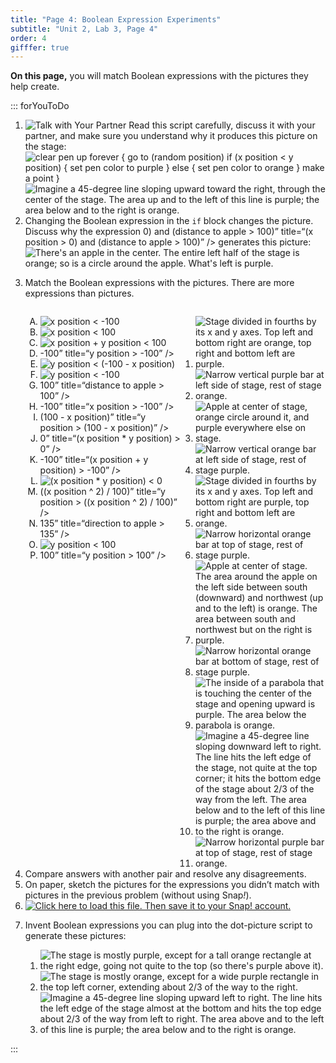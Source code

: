 ```yaml
---
title: "Page 4: Boolean Expression Experiments"
subtitle: "Unit 2, Lab 3, Page 4"
order: 4
gifffer: true
---
```


::: learn
**On this page,** you will match Boolean expressions
with the pictures they help create.
:::

::: forYouToDo
<ol>

<li><img src="/img/icons/talk-with-your-partner-mini.png" title="Talk with Your Partner" alt="Talk with Your Partner"/>
Read this script carefully, discuss it with your partner, and make sure
you understand why it produces this picture on the stage:<br />
<img src="/img/2-complexity/dotscript.png" title="clear
pen up
forever {
go to (random position)
if (x position &lt; y position) {
set pen color to purple
} else {
set pen color to orange
}
make a point
}" alt="clear
pen up
forever {
go to (random position)
if (x position &lt; y position) {
set pen color to purple
} else {
set pen color to orange
}
make a point
}" class="ms-4"/>
<img src="/img/2-complexity/y-gtr-x.png" title=" Imagine a 45-degree line sloping upward toward the right, through the center of the stage. The area up and to the left of this line is purple; the area below and to the right is orange." alt=" Imagine a 45-degree line sloping upward toward the right, through the center of the stage. The area up and to the left of this line is purple; the area below and to the right is orange." class="ms-4"/></li>

<li>Changing the Boolean expression in the `if` block changes
the picture. Discuss why the expression 0) and (distance to apple \>
100)" title="(x position \> 0) and (distance to apple \> 100)" /\>
generates this picture:<br />
<img src="/img/2-complexity/apple.png" title="There&apos;s an apple in the center. The entire left half of the stage is orange; so is a circle around the apple. What&apos;s left is purple." alt="There&apos;s an apple in the center. The entire left half of the stage is orange; so is a circle around the apple. What&apos;s left is purple." class="ms-4"/></li>



<li>

Match the Boolean expressions with the pictures. There are more
expressions than pictures.<br />

::: {style="display: grid; grid-template-columns: auto auto;"}
<div>

<ol type="A">

<li><img src="/img/2-complexity/x-lt--100-script.png" title="x position &lt; -100" alt="x position &lt; -100"/></li>

<li><img src="/img/2-complexity/x-lt-100-script.png" title="x position &lt; 100" alt="x position &lt; 100"/></li>

<li><img src="/img/2-complexity/x+y-lt-100-script.png" title="x position + y position &lt; 100" alt="x position + y position &lt; 100"/></li>

<li>-100" title="y position \> -100" /\></li>

<li><img src="/img/2-complexity/x+y-lt--100-script.png" title="y position &lt; (-100 - x position)" alt="y position &lt; (-100 - x position)"/></li>

<li><img src="/img/2-complexity/y-lt--100-script.png" title="y position &lt; -100" alt="y position &lt; -100"/></li>

<li>100" title="distance to apple \> 100" /\></li>

<li>-100" title="x position \> -100" /\></li>

<li>(100 - x position)" title="y position \> (100 - x position)"
/\></li>

<li>0" title="(x position \* y position) \> 0" /\></li>

<li>-100" title="(x position + y position) \> -100" /\></li>

<li><img src="/img/2-complexity/xy-lt-0-script.png" title="(x position * y position) &lt; 0" alt="(x position * y position) &lt; 0"/></li>

<li>((x position \^ 2) / 100)" title="y position \> ((x position \^ 2) /
100)" /\></li>

<li>135" title="direction to apple \> 135" /\></li>

<li><img src="/img/2-complexity/y-lt-100-script.png" title="y position &lt; 100" alt="y position &lt; 100"/></li>

<li>100" title="y position \> 100" /\></li>

</ol>

</div>

<div>

<ol class="horizontal">

<li><img src="/img/2-complexity/xy-gt-0.png" title="Stage divided in fourths by its x and y axes. Top left and bottom right are orange, top right and bottom left are purple." alt="Stage divided in fourths by its x and y axes. Top left and bottom right are orange, top right and bottom left are purple."/></li>

<li><img src="/img/2-complexity/x-lt--100.png" title="Narrow vertical purple bar at left side of stage, rest of stage orange." alt="Narrow vertical purple bar at left side of stage, rest of stage orange."/></li>

<li><img src="/img/2-complexity/dist-gt-100.png" title="Apple at center of stage, orange circle around it, and purple everywhere else on stage." alt="Apple at center of stage, orange circle around it, and purple everywhere else on stage."/></li>

<li><img src="/img/2-complexity/x-gt-100.png" title="Narrow vertical orange bar at left side of stage, rest of stage purple." alt="Narrow vertical orange bar at left side of stage, rest of stage purple."/></li>

<li><img src="/img/2-complexity/xy-lt-0.png" title="Stage divided in fourths by its x and y axes. Top left and bottom right are purple, top right and bottom left are orange." alt="Stage divided in fourths by its x and y axes. Top left and bottom right are purple, top right and bottom left are orange."/></li>

<li><img src="/img/2-complexity/y-lt-100.png" title="Narrow horizontal orange bar at top of stage, rest of stage purple." alt="Narrow horizontal orange bar at top of stage, rest of stage purple."/></li>

<li><img src="/img/2-complexity/dir-to-apple-gt-135.png" title="Apple at center of stage. The area around the apple on the left side between south (downward) and northwest (up and to the left) is orange.  The area between south and northwest but on the right is purple." alt="Apple at center of stage. The area around the apple on the left side between south (downward) and northwest (up and to the left) is orange.  The area between south and northwest but on the right is purple."/></li>

<li><img src="/img/2-complexity/y-gt--100.png" title="Narrow horizontal orange bar at bottom of stage, rest of stage purple." alt="Narrow horizontal orange bar at bottom of stage, rest of stage purple."/></li>

<li><img src="/img/2-complexity/parabola.png" title="The inside of a parabola that is touching the center of the stage and opening upward is purple. The area below the parabola is orange." alt="The inside of a parabola that is touching the center of the stage and opening upward is purple. The area below the parabola is orange."/></li>

<li><img src="/img/2-complexity/x+y-lt--100.png" title="Imagine a 45-degree line sloping downward left to right.  The line hits the left edge of the stage, not quite at the top corner; it hits the bottom edge of the stage about 2/3 of the way from the left.  The area below and to the left of this line is purple; the area above and to the right is orange." alt="Imagine a 45-degree line sloping downward left to right.  The line hits the left edge of the stage, not quite at the top corner; it hits the bottom edge of the stage about 2/3 of the way from the left.  The area below and to the left of this line is purple; the area above and to the right is orange."/></li>

<li><img src="/img/2-complexity/y-gt-100.png" title="Narrow horizontal purple bar at top of stage, rest of stage orange." alt="Narrow horizontal purple bar at top of stage, rest of stage orange."/></li>

</ol>

</div>
:::

</li>

<li>Compare answers with another pair and resolve any
disagreements.</li>

<li>On paper, sketch the pictures for the expressions you didn't match
with pictures in the previous problem (without using
Snap<em>!</em>).</li>

<li><a href="/prog/2-complexity/U2L3-Dots.xml" class="run"><img src="/img/icons/load-save.png" title="Click here to load this file. Then save it to your Snap! account." alt="Click here to load this file. Then save it to your Snap! account." class="inline"/></a></li>



<li>

Invent Boolean expressions you can plug into the dot-picture script to
generate these pictures:<br />

<ol class="horizontal">

<li><img src="/img/2-complexity/x-lt-100-or-y-gt-100.png" title="The stage is mostly purple, except for a tall orange rectangle at the right edge, going not quite to the top (so there&apos;s purple above it)." alt="The stage is mostly purple, except for a tall orange rectangle at the right edge, going not quite to the top (so there&apos;s purple above it)."/></li>

<li><img src="/img/2-complexity/x-lt-100-and-y-gt-100.png" title="The stage is mostly orange, except for a wide purple rectangle in the top left corner, extending about 2/3 of the way to the right." alt="The stage is mostly orange, except for a wide purple rectangle in the top left corner, extending about 2/3 of the way to the right."/></li>

<li><img src="/img/2-complexity/x-y-lt--100.png" title="Imagine a 45-degree line sloping upward left to right. The line hits the left edge of the stage almost at the bottom and hits the top edge about 2/3 of the way from left to right. The area above and to the left of this line is purple; the area below and to the right is orange." alt="Imagine a 45-degree line sloping upward left to right. The line hits the left edge of the stage almost at the bottom and hits the top edge about 2/3 of the way from left to right. The area above and to the left of this line is purple; the area below and to the right is orange."/></li>

</ol>

<p style="clear: both; height: 0px;">



</li>

</ol>
:::
